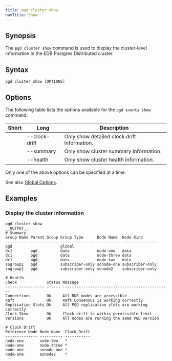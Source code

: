 ```yaml
---
title: pgd cluster show
navTitle: Show
---
```


## Synopsis

The `pgd cluster show` command is used to display the cluster-level information in the EDB Postgres Distributed cluster.

## Syntax

```plaintext
pgd cluster show [OPTIONS]
```

## Options

The following table lists the options available for the `pgd events show` command:

| Short       | Long                | Description                                             |
|-------------|---------------------|---------------------------------------------------------|
|             | --clock-drift       | Only show detailed clock drift information.             |
|             | --summary           | Only show cluster summary information.                  |
|             | --health            | Only show cluster health information.                   |

Only one of the above options can be specified at a time.

See also [Global Options](/pgd/latest/cli/command_ref/#global-options).

## Examples

### Display the cluster information

```shell
pgd cluster show
__OUTPUT__
# Summary
Group Name Parent Group Group Type      Node Name  Node Kind
---------- ------------ --------------- ---------- ---------------
pgd                     global
dc1        pgd          data            node-one   data
dc1        pgd          data            node-three data
dc1        pgd          data            node-two   data
sogroup1   pgd          subscriber-only sonode-one subscriber-only
sogroup1   pgd          subscriber-only sonode2    subscriber-only

# Health
Check             Status Message
----------------- ------ -----------------------------------------------
Connections       Ok     All BDR nodes are accessible
Raft              Ok     Raft Consensus is working correctly
Replication Slots Ok     All PGD replication slots are working correctly
Clock Skew        Ok     Clock drift is within permissible limit
Versions          Ok     All nodes are running the same PGD version

# Clock Drift
Reference Node Node Name  Clock Drift
-------------- ---------- -----------
node-one       node-two   *
node-one       node-three *
node-one       sonode-one *
node-one       sonode2    *
```
